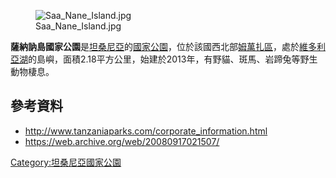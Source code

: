 [[Image:Saa_Nane_Island.jpg|right]]

{{coord|2|32|39.71|S|32|53|23|E|display=title}}

'''薩納訥島國家公園'''是[[坦桑尼亞|坦桑尼亞]]的[[國家公園|國家公園]]，位於該國西北部[[姆萬扎區|姆萬扎區]]，處於[[維多利亞湖|維多利亞湖]]的島嶼，面積2.18平方公里，始建於2013年，有野貓、斑馬、岩蹄兔等野生動物棲息。

==參考資料==
* http://www.tanzaniaparks.com/corporate_information.html {{Wayback|url=http://www.tanzaniaparks.com/corporate_information.html |date=20151220102029 }}
* https://web.archive.org/web/20080917021507/

{{Tanzania-geo-stub}}
[[Category:坦桑尼亞國家公園|Category:坦桑尼亞國家公園]]